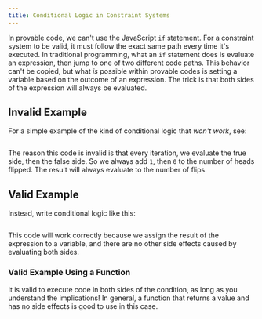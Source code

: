 ```yaml
---
title: Conditional Logic in Constraint Systems
---
```


In provable code, we can't use the JavaScript `if` statement.  For a constraint system to be valid, it must follow the exact
same path every time it's executed.  In traditional programming, what an `if` statement does is evaluate an expression, then
jump to one of two different code paths.  This behavior can't be copied, but what _is_ possible within provable codes is
setting a variable based on the outcome of an expression.  The trick is that both sides of the expression will always be 
evaluated.

## Invalid Example
For a simple example of the kind of conditional logic that _won't work_, see:

```ts file=../../snippets/conditional-logic/conditional-logic.ts start=start_invalid_execution end=end_invalid_execution
```

The reason this code is invalid is that every iteration, we evaluate the true side, then the false side.  So we always 
add `1`, then `0` to the number of heads flipped.  The result will always evaluate to the number of flips.

## Valid Example
Instead, write conditional logic like this:

```ts file=../../snippets/conditional-logic/conditional-logic.ts start=start_valid_execution end=end_valid_execution
```

This code will work correctly because we assign the result of the expression to a variable, and there are no other 
side effects caused by evaluating both sides.

### Valid Example Using a Function
It is valid to execute code in both sides of the condition, as long as you understand the implications!  In general, a function
that returns a value and has no side effects is good to use in this case.

```ts file=../../snippets/conditional-logic/conditional-logic.ts start=start_2_valid_execution_with_function end=end_2_valid_execution_with_function
```